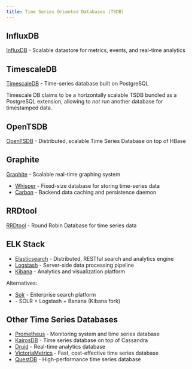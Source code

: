 ```yaml
---
title: Time Series Oriented Databases (TSDB)
---
```


## InfluxDB

[InfluxDB](https://github.com/influxdata/influxdb) - Scalable datastore for metrics, events, and real-time analytics

## TimescaleDB

[TimescaleDB](https://github.com/timescale/timescaledb) - Time-series database built on PostgreSQL

Timescale DB claims to be a horizontally scalable TSDB bundled as a PostgreSQL extension, allowing to _not_ run another database for timestamped data.

## OpenTSDB

[OpenTSDB](https://github.com/OpenTSDB/opentsdb) - Distributed, scalable Time Series Database on top of HBase

## Graphite

[Graphite](https://github.com/graphite-project/graphite-web) - Scalable real-time graphing system

* [Whisper](https://github.com/graphite-project/whisper) - Fixed-size database for storing time-series data
* [Carbon](https://github.com/graphite-project/carbon) - Backend data caching and persistence daemon

## RRDtool

[RRDtool](https://github.com/oetiker/rrdtool-1.x) - Round Robin Database for time series data

## ELK Stack

* [Elasticsearch](https://github.com/elastic/elasticsearch) - Distributed, RESTful search and analytics engine
* [Logstash](https://github.com/elastic/logstash) - Server-side data processing pipeline
* [Kibana](https://github.com/elastic/kibana) - Analytics and visualization platform

Alternatives:

* [Solr](https://github.com/apache/solr) - Enterprise search platform
* <Link to="/bi/silk" /> - SOLR + Logstash + Banana (Kibana fork)

## Other Time Series Databases

* [Prometheus](https://github.com/prometheus/prometheus) - Monitoring system and time series database
* [KairosDB](https://github.com/kairosdb/kairosdb) - Time series database on top of Cassandra
* [Druid](https://github.com/apache/druid) - Real-time analytics database
* [VictoriaMetrics](https://github.com/VictoriaMetrics/VictoriaMetrics) - Fast, cost-effective time series database
* [QuestDB](https://github.com/questdb/questdb) - High-performance time series database